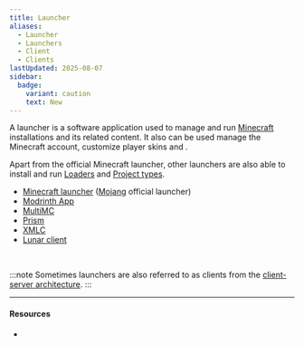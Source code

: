 ```yaml
---
title: Launcher
aliases:
  - Launcher
  - Launchers
  - Client
  - Clients
lastUpdated: 2025-08-07
sidebar:
  badge:
    variant: caution
    text: New
---
```



A launcher is a software application used to manage and run [Minecraft](/minecraft) installations and its related content.
It also can be used manage the Minecraft account, customize player skins and <Wiki src="https://minecraft.wiki/w/Cape" name="Capes" />.

Apart from the official Minecraft launcher, other launchers are also able to install and run [Loaders](/loader) and [Project types](/projecttype).

- [Minecraft launcher](/minecraftlauncher) ([Mojang](/mojang) official launcher)
- [Modrinth App](/modrinthapp)
- [MultiMC](https://multimc.org)
- [Prism](https://prismlauncher.org)
- [XMLC](https://xmcl.vercel.app)
- [Lunar client](https://lunarclient.com)

<br />

:::note
Sometimes launchers are also referred to as clients from the [client-server architecture](/environment).
:::

---

#### Resources

- <Wiki src="https://minecraft.wiki/w/Launcher" />

<Yb src="https://youtube.com/embed/RbCetQJMu3A" />

<Gallery>
	<Yb src="https://youtube.com/embed/Vvk2nZokN0Y" />
	<Yb src="https://youtube.com/embed/B_xeXDlJTk0" />
	<Yb src="https://youtube.com/embed/Be7056yKVfw" />
	<Yb src="https://youtube.com/embed/PD-gSLDHJBU" />
</Gallery>

